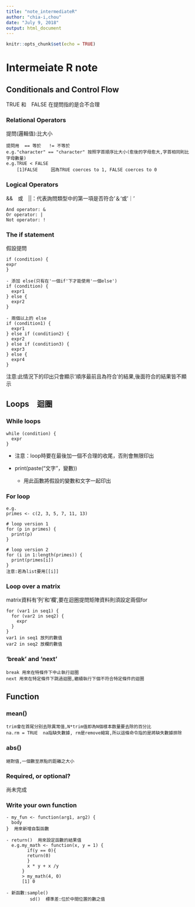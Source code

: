 ```yaml
---
title: "note_intermediateR"
author: "chia-i,chou"
date: "July 9, 2018"
output: html_document
---
```


```r
knitr::opts_chunk$set(echo = TRUE)
```
# Intermeiate R note


## Conditionals and Control Flow
TRUE 和　FALSE 在提問指的是合不合理

### Relational Operators
提問(邏輯值):比大小
```
提問用  == 等於   != 不等於
e.g."character" == "character" 按照字首順序比大小(愈後的字母愈大,字首相同則比字母數量) 
e.g.TRUE < FALSE
    [1]FALSE     因為TRUE coerces to 1, FALSE coerces to 0
```

### Logical Operators
&&　或　||：代表詢問類型中的第一項是否符合'＆'或'｜'
```
And operator: &
Or operator: |
Not operator: !
```

### The if statement
假設提問
```
if (condition) {
expr
}

- 添加 else(只有在'一個if'下才能使用'一個else')
if (condition) {
  expr1
} else {
  expr2
}

- 兩個以上的 else
if (condition1) {
  expr1
} else if (condition2) {
  expr2
} else if (condition3) {
  expr3
} else {
  expr4
}
```
注意:此情況下的印出只會顯示'順序最前且為符合'的結果,後面符合的結果皆不顯示


## Loops　迴圈


### While loops
```
while (condition) {
  expr
}
```
- 注意：loop時要在最後加一個不合理的收尾，否則會無限印出

- print(paste("文字"，變數))
  - 用此函數將假設的變數和文字一起印出


### For loop
```
e.g.
primes <- c(2, 3, 5, 7, 11, 13)

# loop version 1
for (p in primes) {
  print(p)
}

# loop version 2
for (i in 1:length(primes)) {
  print(primes[i])
}
注意:若為list要用[[i]]
```

### Loop over a matrix
matrix資料有'列'和'欄',要在迴圈提問矩陣資料則須設定兩個for
```
for (var1 in seq1) {
  for (var2 in seq2) {
    expr
  }
}
var1 in seq1 放列的數值
var2 in seq2 放欄的數值
```
### 'break' and 'next'
```
break 用來在特條件下中止執行迴圈
next 用來在特定條件下跳過迴圈,繼續執行下個不符合特定條件的迴圈
```

## Function

### mean()
```
trim會在首尾分别去除異常值,N*trim值即為N個樣本数量要去除的百分比
na.rm = TRUE  na指缺失數據, rm是remove縮寫,所以這條命令指的是將缺失數據排除
```

### abs()
```
絕對值,一個數至原點的距離之大小
```

### Required, or optional?
尚未完成

### Write your own function
```
- my_fun <- function(arg1, arg2) {
  body
}  用來新增自製函數

- return()  用來設定函數的結果值
  e.g.my_math <- function(x, y = 1) {
        if(y == 0){
        return(0)
        }
        x * y + x /y
      }
      > my_math(4, 0)
      [1] 0
      
- 新函數:sample()
         sd()  標準差:位於中間位置的數之值 
```

